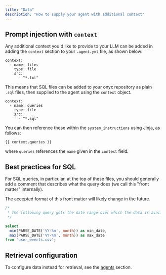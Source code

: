 ```yaml
---
title: "Data"
description: "How to supply your agent with additional context"
---
```


## Prompt injection with `context`

Any additional context you'd like to provide to your LLM can be added in adding
the `context` section to your `.agent.yml` file, as shown below:

```
context:
  - name: files
    type: file
    src:
      - "*.txt"
```

This means that SQL files can be added to your onyx repository as plain `.sql`
files, then supplied to the agent using the `context` object.

```
context:
  - name: queries
    type: file
    src:
      - "*.sql"
```

You can then reference these within the `system_instructions` using Jinja, as follows:

```
{{ context.queries }}
```

where `queries` references the `name` given in the `context` field.

## Best practices for SQL

For SQL queries, in particular, at the top of these files, you should generally
add a comment that describes what the query does (we call this "front matter"
internally).

<Warning>
  The accepted format of this front matter will likely change in the future.
</Warning>

```sql
/*
 * The following query gets the date range over which the data is available.
 */

select
  min(PARSE_DATE('%Y-%m', month)) as min_date,
  max(PARSE_DATE('%Y-%m', month)) as max_date
from 'user_events.csv';
```

## Retrieval configuration

To configure data instead for retrieval, see the
[agents](agents#type-retrieval) section.
